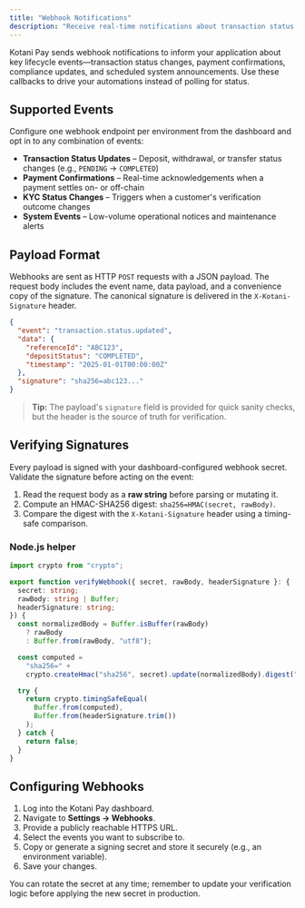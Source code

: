 ```yaml
---
title: "Webhook Notifications"
description: "Receive real-time notifications about transaction status updates and other events."
---
```


Kotani Pay sends webhook notifications to inform your application about key lifecycle events—transaction status changes, payment confirmations, compliance updates, and scheduled system announcements. Use these callbacks to drive your automations instead of polling for status.

## Supported Events

Configure one webhook endpoint per environment from the dashboard and opt in to any combination of events:

- **Transaction Status Updates** – Deposit, withdrawal, or transfer status changes (e.g., `PENDING` → `COMPLETED`)
- **Payment Confirmations** – Real-time acknowledgements when a payment settles on- or off-chain
- **KYC Status Changes** – Triggers when a customer's verification outcome changes
- **System Events** – Low-volume operational notices and maintenance alerts

## Payload Format

Webhooks are sent as HTTP `POST` requests with a JSON payload. The request body includes the event name, data payload, and a convenience copy of the signature. The canonical signature is delivered in the `X-Kotani-Signature` header.

```json
{
  "event": "transaction.status.updated",
  "data": {
    "referenceId": "ABC123",
    "depositStatus": "COMPLETED",
    "timestamp": "2025-01-01T00:00:00Z"
  },
  "signature": "sha256=abc123..."
}
```

> **Tip:** The payload's `signature` field is provided for quick sanity checks, but the header is the source of truth for verification.

## Verifying Signatures

Every payload is signed with your dashboard-configured webhook secret. Validate the signature before acting on the event:

1. Read the request body as a **raw string** before parsing or mutating it.
2. Compute an HMAC-SHA256 digest: `sha256=HMAC(secret, rawBody)`.
3. Compare the digest with the `X-Kotani-Signature` header using a timing-safe comparison.

### Node.js helper

```ts
import crypto from "crypto";

export function verifyWebhook({ secret, rawBody, headerSignature }: {
  secret: string;
  rawBody: string | Buffer;
  headerSignature: string;
}) {
  const normalizedBody = Buffer.isBuffer(rawBody)
    ? rawBody
    : Buffer.from(rawBody, "utf8");

  const computed =
    "sha256=" +
    crypto.createHmac("sha256", secret).update(normalizedBody).digest("hex");

  try {
    return crypto.timingSafeEqual(
      Buffer.from(computed),
      Buffer.from(headerSignature.trim())
    );
  } catch {
    return false;
  }
}
```

## Configuring Webhooks

1. Log into the Kotani Pay dashboard.
2. Navigate to **Settings → Webhooks**.
3. Provide a publicly reachable HTTPS URL.
4. Select the events you want to subscribe to.
5. Copy or generate a signing secret and store it securely (e.g., an environment variable).
6. Save your changes.

You can rotate the secret at any time; remember to update your verification logic before applying the new secret in production.